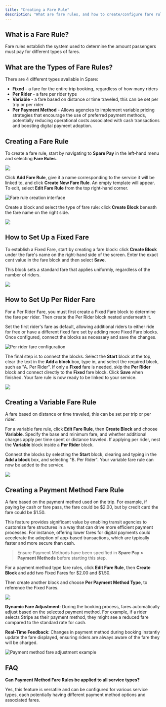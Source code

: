 ```yaml
---
title: "Creating a Fare Rule"
description: "What are fare rules, and how to create/configure fare rules?"
---
```


## What is a Fare Rule?

Fare rules establish the system used to determine the amount passengers must pay for different types of fares.

## What are the Types of Fare Rules?

There are 4 different types available in Spare: 

- **Fixed** - a fare for the entire trip booking, regardless of how many riders
- **Per Rider** - a fare per rider type
- **Variable** - a fare based on distance or time traveled, this can be set per trip or per rider
- **Per Payment Method** - Allows agencies to implement variable pricing strategies that encourage the use of preferred payment methods, potentially reducing operational costs associated with cash transactions and boosting digital payment adoption.

## Creating a Fare Rule

To create a fare rule, start by navigating to **Spare Pay** in the left-hand menu and selecting **Fare Rules**.

![](https://downloads.intercomcdn.com/i/o/1036553288/81de9015a5702fe988296684/image.png?expires=1753820100&signature=804ec459f1ede150b2821b36dd2d085cd045408d4eb963722225c97ea927023c&req=dSAkEMx7noNXUfMW1HO4zfzG%2F4Hd66moXR89BPfpcvZ72Ny%2FFjJpDOxKja2r%0Aq3cN%0A)

Click **Add Fare Rule**, give it a name corresponding to the service it will be linked to, and click **Create New Fare Rule**. An empty template will appear. To edit, select **Edit Fare Rule** from the top right-hand corner.

![Fare rule creation interface](https://downloads.intercomcdn.com/i/o/1036554531/eab08de9c5abf8d8cf3a27d1/image.png?expires=1753820100&signature=e19f81d9da7963e9cd1e0129d5de6d8464dd8fe02f99575690254e15007b4e5d&req=dSAkEMx7mYRcWPMW1HO4zRgFJAkTdynErkQqD3YvqvRaog0UyAfXnvA5vid1%0AHFBs%0A)

Create a block and select the type of fare rule: click **Create Block** beneath the fare name on the right side.

![](https://downloads.intercomcdn.com/i/o/1036545607/c333080bcf03553d4d657365/image.png?expires=1753820100&signature=98324318efda20a2a1182992236e80cca18f51ea858cc69f1b4a60fee2c192cc&req=dSAkEMx6mIdfXvMW1HO4zZgF%2F5O0QJs5Y9sC0buD1FT0QTGCGRSHOIha%2BskN%0AQ7LR%0A)

## How to Set Up a Fixed Fare

To establish a Fixed Fare, start by creating a fare block: click **Create Block** under the fare's name on the right-hand side of the screen. Enter the exact cent value in the fare block and then select **Save**.

This block sets a standard fare that applies uniformly, regardless of the number of riders. 

![](https://downloads.intercomcdn.com/i/o/1036544099/f5954e77e14934dd22cdb492/image.png?expires=1753820100&signature=f8c966cf0694838a97ed2a812dc1899f52ae009cd9ee3f47e01350ca6849c5cf&req=dSAkEMx6mYFWUPMW1HO4zXXTTQZXO2cm7O4d7YyXagoF8mp%2Fu8YWS0%2FX%2FQ8E%0AVjYO%0A)

## How to Set Up Per Rider Fare

For a Per Rider Fare, you must first create a Fixed Fare block to determine the fare per rider. Then create the Per Rider block nested underneath it.

Set the first rider's fare as default, allowing additional riders to either ride for free or have a different fixed fare set by adding more Fixed Fare blocks. Once configured, connect the blocks as necessary and save the changes.

![Per rider fare configuration](https://downloads.intercomcdn.com/i/o/1036566803/9a0966f598f8565e41724117/image.png?expires=1753820100&signature=78020ef2bf810183fdc47a60afb7be15c646bac1469bfe95937c975a7b5b3e14&req=dSAkEMx4m4lfWvMW1HO4zXq5SQ%2BEq%2FefYxYDr6W95m6QEZRArVgZspypbWla%0ACVBh%0A)

The final step is to connect the blocks. Select the **Start** block at the top, clear the text in the **Add a block** box, type in, and select the required block, such as "A. Per Rider". If only a **Fixed** fare is needed, skip the **Per Rider** block and connect directly to the **Fixed** fare block. Click **Save** when finished. Your fare rule is now ready to be linked to your service.

![](https://downloads.intercomcdn.com/i/o/1036567828/e2a4287c661c2f8affa9a9e5/image.png?expires=1753820100&signature=d3cea329f8ac665b309e6f1550407cd615f060e0e30c21a152d7efa5f1e273b6&req=dSAkEMx4moldUfMW1HO4zfe9e6GJmesHz8zgQiU8V2L0v7uJt2flcw%2BbVkFs%0A5UkH%0A)

## Creating a Variable Fare Rule

A fare based on distance or time traveled, this can be set per trip or per rider.

For a variable fare rule, click **Edit Fare Rule**, then **Create Block** and choose **Variable**. Specify the base and minimum fare, and whether additional charges apply per time spent or distance traveled. If applying per rider, nest the **Variable** block inside a **Per Rider** block.

Connect the blocks by selecting the **Start** block, clearing and typing in the **Add a block** box, and selecting "B. Per Rider". Your variable fare rule can now be added to the service.

![](https://downloads.intercomcdn.com/i/o/1036569037/4a6e026077ba53bcb4bb7d5c/image.png?expires=1753820100&signature=cd8524832742a23d536e52df87dd11dfe5896a023ea52e9e28dc0d9b7d8fa945&req=dSAkEMx4lIFcXvMW1HO4zc7TE2CqcQ9WHalkKBYBTmZMW6R9WNZcMhdgUsGk%0AvCi8%0A)

## Creating a Payment Method Fare Rule

A fare based on the payment method used on the trip. For example, if paying by cash or fare pass, the fare could be $2.00, but by credit card the fare could be $1.50.

This feature provides significant value by enabling transit agencies to customize fare structures in a way that can drive more efficient payment processes. For instance, offering lower fares for digital payments could accelerate the adoption of app-based transactions, which are typically faster and more secure than cash.

> Ensure Payment Methods have been specified in **Spare Pay > Payment Methods** before starting this step.

For a payment method type fare rules, click **Edit Fare Rule**, then **Create Block** and add two Fixed Fares for $2.00 and $1.50.

Then create another block and choose **Per Payment Method Type**, to reference the Fixed Fares.

![](https://downloads.intercomcdn.com/i/o/1038688303/59c4d178d87fbd1fefebf083/image.png?expires=1753820100&signature=2f214dbde992c0982f0a53cff0ad490260845c8a7cdf8b620708cd75413c413d&req=dSAkHs92lYJfWvMW1HO4zcVaBWZWUiOYh5bfio7OuG5qnC9J4YiypSiwUaCK%0AAyzS%0A)

**Dynamic Fare Adjustment**: During the booking process, fares automatically adjust based on the selected payment method. For example, if a rider selects Stripe as their payment method, they might see a reduced fare compared to the standard rate for cash.

**Real-Time Feedback**: Changes in payment method during booking instantly update the fare displayed, ensuring riders are always aware of the fare they will be charged.

![Payment method fare adjustment example](https://downloads.intercomcdn.com/i/o/1038698351/2187843760f8b78b74c924b1/image.png?expires=1753820100&signature=d90b8e5b6fa4a8f073b8cc1e8838729999611c97f511efc190d0663612110588&req=dSAkHs93lYJaWPMW1HO4zWeV5%2FzV70LKEcILtVxJSe2wMO4IDQEO2cObJVcS%0AvAeV%0A)

## FAQ

**Can Payment Method Fare Rules be applied to all service types?**

Yes, this feature is versatile and can be configured for various service types, each potentially having different payment method options and associated fares.

